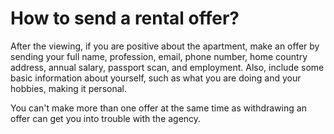 # How to send a rental offer?

After the viewing, if you are positive about the apartment, make an offer by sending your full name, profession, email, phone number, home country address, annual salary, passport scan, and employment. Also, include some basic information about yourself, such as what you are doing and your hobbies, making it personal. 

<Callout type="warning" emoji="⚠️">

You can't make more than one offer at the same time as withdrawing an offer can get you into trouble with the agency.
